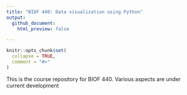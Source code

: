 ```yaml
---
title: "BIOF 440: Data visualization using Python"
output: 
  github_document:
    html_preview: false

---
```


<!-- README.md is generated from README.Rmd. Please edit that file -->

```r
knitr::opts_chunk$set(
  collapse = TRUE,
  comment = "#>"
)
```

This is the course repository for BIOF 440. Various aspects are under current development

